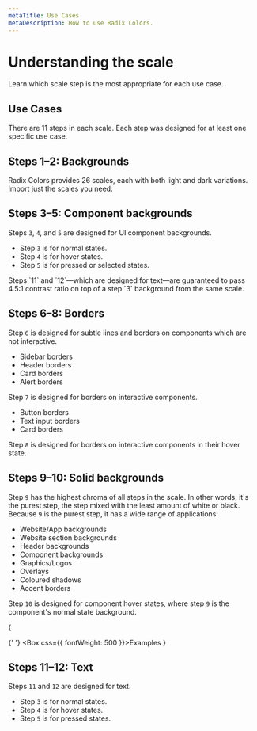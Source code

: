 ```yaml
---
metaTitle: Use Cases
metaDescription: How to use Radix Colors.
---
```


# Understanding the scale

<Description>
  Learn which scale step is the most appropriate for each use case.
</Description>

## Use Cases

There are 11 steps in each scale. Each step was designed for at least one specific use case.

<UseCasesTable />

## Steps 1–2: Backgrounds

<ColorScale01 />

Radix Colors provides 26 scales, each with both light and dark variations. Import just the scales you need.

<ColorExample04 />

## Steps 3–5: Component backgrounds

<ColorScale02 />

Steps `3`, `4`, and `5` are designed for UI component backgrounds.

- Step `3` is for normal states.
- Step `4` is for hover states.
- Step `5` is for pressed or selected states.

<Note>
  Steps `11` and `12`—which are designed for text—are guaranteed to
  pass 4.5:1 contrast ratio on top of a step `3` background from the
  same scale.
</Note>

<ColorExample04 />

## Steps 6–8: Borders

<ColorScale03 />

Step `6` is designed for subtle lines and borders on components which are not interactive.

- Sidebar borders
- Header borders
- Card borders
- Alert borders

Step `7` is designed for borders on interactive components.

- Button borders
- Text input borders
- Card borders

Step `8` is designed for borders on interactive components in their hover state.

<ColorExample04 />

## Steps 9–10: Solid backgrounds

<ColorScale04 />

Step `9` has the highest chroma of all steps in the scale. In other words, it's the purest step, the step mixed with the least amount of white or black. Because `9` is the purest step, it has a wide range of applications:

- Website/App backgrounds
- Website section backgrounds
- Header backgrounds
- Component backgrounds
- Graphics/Logos
- Overlays
- Coloured shadows
- Accent borders

Step `10` is designed for component hover states, where step `9` is the component's normal state background.

{

{' '}
<Box>
  <Paragraph>
    <Box css={{ fontWeight: 500 }}>Examples</Box>
  </Paragraph>
</Box>}

<ColorExample04 />

## Steps 11–12: Text

<ColorScale05 />

Steps `11` and `12` are designed for text.

- Step `3` is for normal states.
- Step `4` is for hover states.
- Step `5` is for pressed states.

<ColorExample04 />
